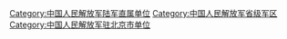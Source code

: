 {{Catmore}}

[[Category:中国人民解放军陆军直属单位|Category:中国人民解放军陆军直属单位]]
[[Category:中国人民解放军省级军区|Category:中国人民解放军省级军区]]
[[Category:中国人民解放军驻北京市单位|Category:中国人民解放军驻北京市单位]]